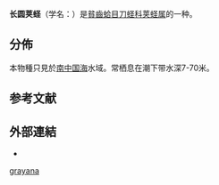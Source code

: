 {{Speciesbox
 | taxon = Siliqua grayana
 | authority = (Dunker, 1862)
}}
'''长圆荚蛏'''（学名：''{{lang|la|Siliqua grayana}}''）是[[貧齒蛤目|貧齒蛤目]][[刀蛏科|刀蛏科]][[荚蛏属|荚蛏属]]的一种{{r|shell_3850}}。
==分佈==
本物種只見於[[南中国海|南中国海]]水域{{r|shell_3850|shelldoc_420090220082}}。常栖息在潮下带水深7-70米{{r|shell_3850}}。
==参考文献==
{{reflist|refs=
<ref name="shell_3850">{{cite web
 |url=http://shell.sinica.edu.tw/chinese/shellbase_detail.php?science_no=3850
 |title=国际贝库：长圆荚蛏
 |publisher=台湾贝类资料库
 |access-date=2018-09-07
 |language=zh-hant
 |archive-date=2016-03-04
 |archive-url=https://web.archive.org/web/20160304110346/http://shell.sinica.edu.tw/chinese/shellbase_detail.php?science_no=3850
 |dead-url=no
 }}</ref>
<ref name="shelldoc_420090220082">{{shelldoc_420090220082}}</ref>
}}
==外部連結==
{{commons category|Siliqua grayana}}
*{{Wikispecies-inline|Siliqua grayana}}
{{Taxonbar|from=Q14339073}}

[[Category:荚蛏属|grayana]]


{{Mollusc-stub}}